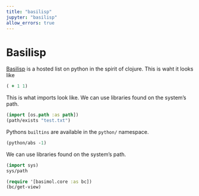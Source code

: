 ```yaml
---
title: "basilisp"
jupyter: "basilisp"
allow_errors: true
---
```



# Basilisp

 [Basilisp](https://basilisp.readthedocs.io/en/latest/) is a hosted list on python in the spirit of clojure. This is waht it looks like

```clojure
( + 1 1)
```


This is what imports look like. We can use libraries found on the system's path.

```clojure
(import [os.path :as path])
(path/exists "test.txt") 
```

Pythons  `builtins` are available in the `python/` namespace. 

```clojure
(python/abs -1)
```

We can use libraries found on the system's path.

```clojure
(import sys)
sys/path
```


```clojure
(require '[basimol.core :as bc])
(bc/get-view)
```

